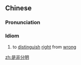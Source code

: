 ==Chinese==
{{zh-forms|type=22}}

===Pronunciation===
{{zh-pron
|m=shìfēifēnmíng
|c=si6 fei1 fan1 ming4
|cat=cy
}}

===Idiom===
{{zh-idiom}}

# to [[distinguish]] [[right]] from [[wrong]]

[[zh:是非分明]]